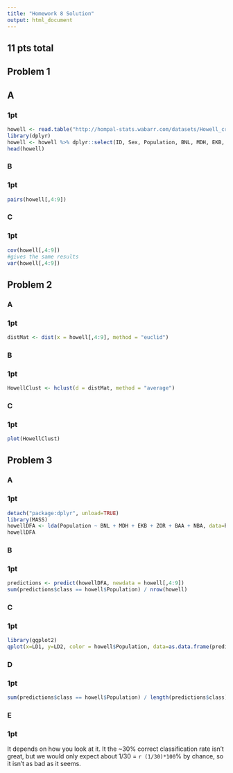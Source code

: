 ```yaml
---
title: "Homework 8 Solution"
output: html_document
---
```


## 11 pts total

## Problem 1

## A
### 1pt

```r
howell <- read.table("http://hompal-stats.wabarr.com/datasets/Howell_craniometry.txt", header=TRUE, sep=",")
library(dplyr)
howell <- howell %>% dplyr::select(ID, Sex, Population, BNL, MDH, EKB, ZOR, BAA, NBA)
head(howell)
```

### B
### 1pt
```r
pairs(howell[,4:9])
```

### C
### 1pt
```r
cov(howell[,4:9])
#gives the same results
var(howell[,4:9])
```

## Problem 2

### A
### 1pt

```r
distMat <- dist(x = howell[,4:9], method = "euclid")
```

### B
### 1pt
```r
HowellClust <- hclust(d = distMat, method = "average")
```

### C
### 1pt
```r
plot(HowellClust)
```

## Problem 3

### A
### 1pt
```r
detach("package:dplyr", unload=TRUE)
library(MASS)
howellDFA <- lda(Population ~ BNL + MDH + EKB + ZOR + BAA + NBA, data=howell)
howellDFA
```

### B
### 1pt
```r
predictions <- predict(howellDFA, newdata = howell[,4:9])
sum(predictions$class == howell$Population) / nrow(howell)
```

### C
### 1pt
```r
library(ggplot2)
qplot(x=LD1, y=LD2, color = howell$Population, data=as.data.frame(predictions$x), size=I(5)) + theme_bw(30)
```

### D
### 1pt
```r
sum(predictions$class == howell$Population) / length(predictions$class)
```


### E
### 1pt
It depends on how you look at it.  It the ~30% correct classification rate isn't great, but we would only expect about 1/30 = `r (1/30)*100`% by chance, so it isn't as bad as it seems. 



